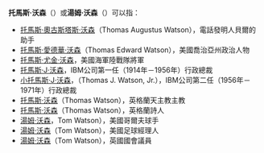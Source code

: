 {{noteTA
|1=zh-hans:首席执行官;zh-hk:行政總裁;zh-tw:執行長;
|2=zh-hans:托马斯;zh-hk:湯瑪斯;zh-tw:湯瑪斯;
|3=zh-hans:沃森;zh-hk:瓦特森;zh-tw:華生;
}}
'''托馬斯·沃森'''（{{lang-en|Thomas Watson}}）或'''湯姆·沃森'''（{{lang|en|Tom Watson}}）可以指：

*[[托馬斯·奧古斯塔斯·沃森|托馬斯·奧古斯塔斯·沃森]]（Thomas Augustus Watson），電話發明人貝爾的助手
*[[托馬斯·愛德華·沃森|托馬斯·愛德華·沃森]]（Thomas Edward Watson），美國喬治亞州政治人物
*[[托馬斯·尤金·沃森|托馬斯·尤金·沃森]]，美國海軍陸戰隊將軍
*[[托馬斯·J·沃森|托馬斯·J·沃森]]，IBM公司第一任（1914年－1956年）行政總裁
*[[小托馬斯·J·沃森|小托馬斯·J·沃森]]，（Thomas J. Watson, Jr.），IBM公司第二任（1956年－1971年）行政總裁
*[[托馬斯·沃森_(主教)|托馬斯·沃森]]（Thomas Watson），英格蘭天主教主教
*[[托馬斯·沃森_(詩人)|托馬斯·沃森]]（Thomas Watson），英格蘭詩人
*[[湯姆·沃森_(哥爾夫球手)|湯姆·沃森]]，Tom Watson），美國哥爾夫球手
*[[湯姆·沃森_(經理)|湯姆·沃森]]（Tom Watson），美國足球經理人
*[[湯姆·沃森_(政治人物)|湯姆·沃森]]（Tom Watson），英國國會議員

{{disambig|cat=五字人名消歧義}}